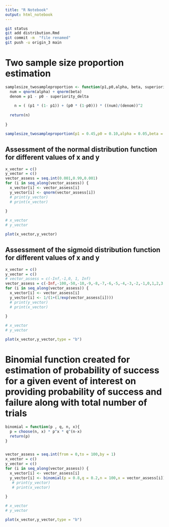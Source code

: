 ```yaml
---
title: "R Notebook"
output: html_notebook
---
```


```bash
git status
git add distribution.Rmd
git commit -m  "file renamed"
git push -u origin_3 main
```

# Two sample size proportion estimation

```r

samplesize_twosampleproportion <- function(p1,p0,alpha, beta, superiority_delta){
  num = qnorm(alpha) + qnorm(beta)
  denom = p1 - p0 - superiority_delta
  
    n = ( (p1 * (1- p1)) + (p0 * (1-p0))) * ((num)/(denom))^2
  
  return(n) 
  
}

samplesize_twosampleproportion(p1 = 0.45,p0 = 0.10,alpha = 0.05,beta = 0.2,superiority_delta = 0.05)

```
## Assessment of the normal distribution function for different values of x and y
```r

x_vector = c()
y_vector = c()
vector_assess = seq.int(0.001,0.99,0.001)
for (i in seq_along(vector_assess)) {
  x_vector[i] <- vector_assess[i]
  y_vector[i] <- qnorm(vector_assess[i])
  # print(y_vector)
  # print(x_vector)
  
}

# x_vector
# y_vector

plot(x_vector,y_vector)
```
## Assessment of the sigmoid distribution function for different values of x and y
```r

x_vector = c()
y_vector = c()
# vector_assess = c(-Inf,-1,0, 1, Inf)
vector_assess = c(-Inf,-100,-50,-10,-9,-8,-7,-6,-5,-4,-3,-2,-1,0,1,2,3,4,5,6,7,8,9,10,50,100,Inf)
for (i in seq_along(vector_assess)) {
  x_vector[i] <- vector_assess[i]
  y_vector[i] <- 1/(1+(1/exp(vector_assess[i])))
  # print(y_vector)
  # print(x_vector)
  
}

# x_vector
# y_vector

plot(x_vector,y_vector,type = "b")
```
# Binomial function created for estimation of probability of success for a given event of interest on providing probability of success and failure along with total number of trials
```r
binomial = function(p , q, n, x){
  p = choose(n, x) * p^x * q^(n-x)
  return(p)
}


vector_assess = seq.int(from = 0,to = 100,by = 1)
x_vector = c()
y_vector = c()
for (i in seq_along(vector_assess)) {
  x_vector[i] <- vector_assess[i]
  y_vector[i] <- binomial(p = 0.8,q = 0.2,n = 100,x = vector_assess[i])
   # print(y_vector)
   # print(x_vector)
  
}

# x_vector
# y_vector

plot(x_vector,y_vector,type = "b")
```

